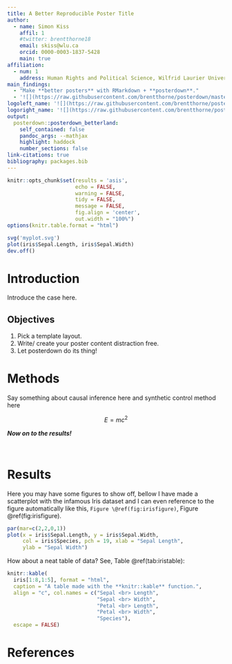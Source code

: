 ```yaml
---
title: A Better Reproducible Poster Title
author:
  - name: Simon Kiss
    affil: 1
    #twitter: brentthorne18
    email: skiss@wlu.ca
    orcid: 0000-0003-1837-5428
    main: true
affiliation:
  - num: 1
    address: Human Rights and Political Science, Wilfrid Laurier University
main_findings:
  - "Make **better posters** with RMarkdown + **posterdown**."
  - '![](https://raw.githubusercontent.com/brentthorne/posterdown/master/images/betterhexlogo.png){.main_pic}'
logoleft_name: '![](https://raw.githubusercontent.com/brentthorne/posterdown/master/images/qr-code-black.png){.main-img-left}'
logoright_name: '![](https://raw.githubusercontent.com/brentthorne/posterdown/master/images/betterhexlogo.png){.main-img-right}'
output: 
  posterdown::posterdown_betterland:
    self_contained: false
    pandoc_args: --mathjax
    highlight: haddock
    number_sections: false
link-citations: true
bibliography: packages.bib
---
```


```r
knitr::opts_chunk$set(results = 'asis',
                      echo = FALSE,
                      warning = FALSE,
                      tidy = FALSE,
                      message = FALSE,
                      fig.align = 'center',
                      out.width = "100%")
options(knitr.table.format = "html") 
```

```r
svg('myplot.svg')
plot(iris$Sepal.Length, iris$Sepal.Width)
dev.off()
```

# Introduction

Introduce the case here. 


## Objectives

1. Pick a template layout.
2. Write/ create your poster content distraction free.
3. Let posterdown do its thing!

# Methods

Say something about causal inference here and synthetic control method here

$$
E = mc^2
$$



**_Now on to the results!_**

<br>

# Results

Here you may have some figures to show off, bellow I have made a scatterplot with the infamous Iris dataset and I can even reference to the figure automatically like this, `Figure \@ref(fig:irisfigure)`, Figure \@ref(fig:irisfigure).

```r
par(mar=c(2,2,0,1))
plot(x = iris$Sepal.Length, y = iris$Sepal.Width,
     col = iris$Species, pch = 19, xlab = "Sepal Length",
     ylab = "Sepal Width")
```


How about a neat table of data? See, Table \@ref(tab:iristable):

```r
knitr::kable(
  iris[1:8,1:5], format = "html",
  caption = "A table made with the **knitr::kable** function.",
  align = "c", col.names = c("Sepal <br> Length",
                             "Sepal <br> Width",
                             "Petal <br> Length",
                             "Petal <br> Width",
                             "Species"),
  escape = FALSE)
```

# References
